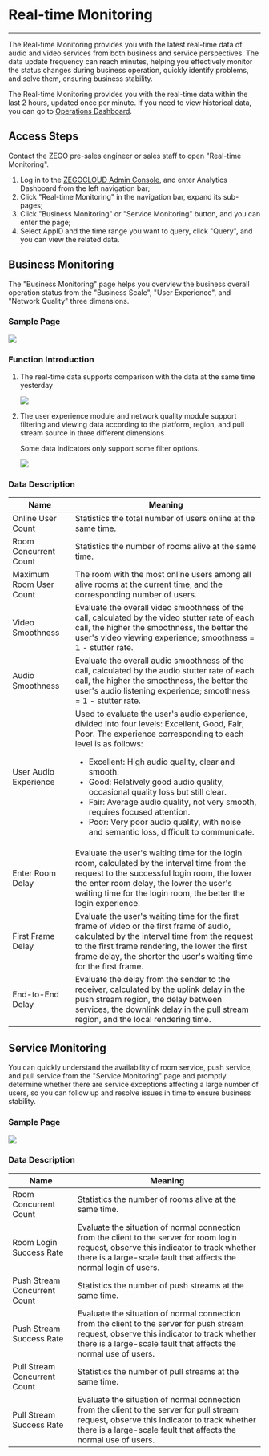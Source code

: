 # Real-time Monitoring

- - -

The Real-time Monitoring provides you with the latest real-time data of audio and video services from both business and service perspectives. The data update frequency can reach minutes, helping you effectively monitor the status changes during business operation, quickly identify problems, and solve them, ensuring business stability.

<Warning title="Warning">

The Real-time Monitoring provides you with the real-time data within the last 2 hours, updated once per minute. If you need to view historical data, you can go to [Operations Dashboard](./Operations%20Dashboard/Function%20introduction.mdx).  
</Warning>

## Access Steps

<Warning title="Warning">

Contact the ZEGO pre-sales engineer or sales staff to open "Real-time Monitoring".
</Warning>

1. Log in to the [ZEGOCLOUD Admin Console](https://console.zegocloud.com/), and enter Analytics Dashboard from the left navigation bar;
2. Click "Real-time Monitoring" in the navigation bar, expand its sub-pages;
3. Click "Business Monitoring" or "Service Monitoring" button, and you can enter the page;
4. Select AppID and the time range you want to query, click "Query", and you can view the related data.

## Business Monitoring

The "Business Monitoring" page helps you overview the business overall operation status from the "Business Scale", "User Experience", and "Network Quality" three dimensions.

### Sample Page

<Frame width="512" height="auto" caption=""><img src="https://doc-media.zego.im/sdk-doc/Pics/Prism/yeuwjiankong_EN.png" /></Frame>

### Function Introduction

1. The real-time data supports comparison with the data at the same time yesterday

    <Frame width="512" height="auto" caption=""><img src="https://doc-media.zego.im/sdk-doc/Pics/Prism/yuzuoriduibi_EN.png" /></Frame>

2. The user experience module and network quality module support filtering and viewing data according to the platform, region, and pull stream source in three different dimensions

    <Note title="Note">

    Some data indicators only support some filter options.
    </Note>

    <Frame width="512" height="auto" caption=""><img src="https://doc-media.zego.im/sdk-doc/Pics/Prism/shaixuangongneng_EN.png" /></Frame>

### Data Description

| Name | Meaning |
| -- | -- |
| Online User Count | Statistics the total number of users online at the same time. |
| Room Concurrent Count | Statistics the number of rooms alive at the same time. |
| Maximum Room User Count | The room with the most online users among all alive rooms at the current time, and the corresponding number of users. |
| Video Smoothness | Evaluate the overall video smoothness of the call, calculated by the video stutter rate of each call, the higher the smoothness, the better the user's video viewing experience; smoothness = 1 - stutter rate. |
| Audio Smoothness | Evaluate the overall audio smoothness of the call, calculated by the audio stutter rate of each call, the higher the smoothness, the better the user's audio listening experience; smoothness = 1 - stutter rate. |
| User Audio Experience | Used to evaluate the user's audio experience, divided into four levels: Excellent, Good, Fair, Poor. The experience corresponding to each level is as follows: <ul><li>Excellent: High audio quality, clear and smooth.</li><li>Good: Relatively good audio quality, occasional quality loss but still clear.</li><li>Fair: Average audio quality, not very smooth, requires focused attention.</li><li>Poor: Very poor audio quality, with noise and semantic loss, difficult to communicate.</li></ul> |
| Enter Room Delay | Evaluate the user's waiting time for the login room, calculated by the interval time from the request to the successful login room, the lower the enter room delay, the lower the user's waiting time for the login room, the better the login experience. |
| First Frame Delay | Evaluate the user's waiting time for the first frame of video or the first frame of audio, calculated by the interval time from the request to the first frame rendering, the lower the first frame delay, the shorter the user's waiting time for the first frame. |
| End-to-End Delay | Evaluate the delay from the sender to the receiver, calculated by the uplink delay in the push stream region, the delay between services, the downlink delay in the pull stream region, and the local rendering time. |

## Service Monitoring

You can quickly understand the availability of room service, push service, and pull service from the "Service Monitoring" page and promptly determine whether there are service exceptions affecting a large number of users, so you can follow up and resolve issues in time to ensure business stability.

### Sample Page

<Frame width="512" height="auto" caption=""><img src="https://doc-media.zego.im/sdk-doc/Pics/Prism/fuwujiankong_EN.png" /></Frame>

### Data Description
| Name | Meaning |
| -- | -- |
| Room Concurrent Count | Statistics the number of rooms alive at the same time. |
| Room Login Success Rate | Evaluate the situation of normal connection from the client to the server for room login request, observe this indicator to track whether there is a large-scale fault that affects the normal login of users. |
| Push Stream Concurrent Count | Statistics the number of push streams at the same time. |
| Push Stream Success Rate | Evaluate the situation of normal connection from the client to the server for push stream request, observe this indicator to track whether there is a large-scale fault that affects the normal use of users. |
| Pull Stream Concurrent Count | Statistics the number of pull streams at the same time. |
| Pull Stream Success Rate | Evaluate the situation of normal connection from the client to the server for pull stream request, observe this indicator to track whether there is a large-scale fault that affects the normal use of users. |

